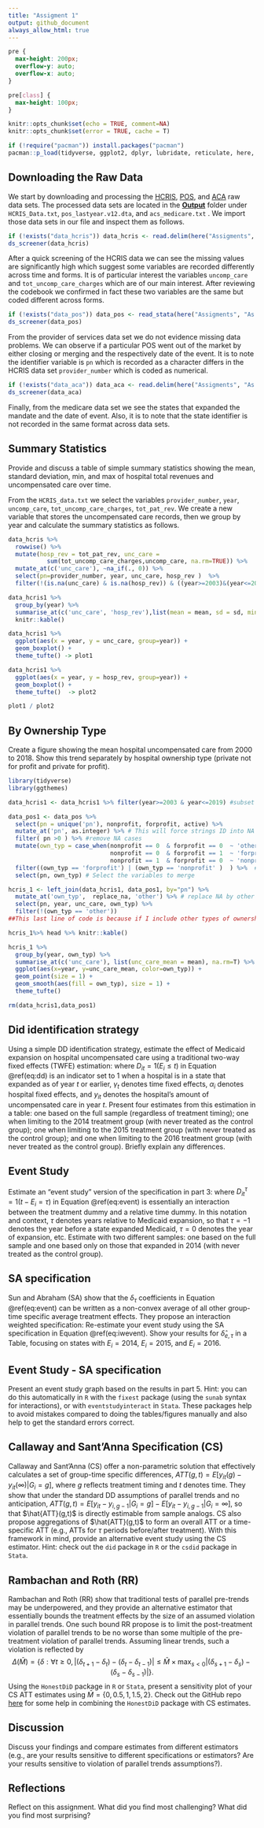 ```yaml
---
title: "Assigment 1"
output: github_document
always_allow_html: true
---
```

```css
pre {
  max-height: 200px;
  overflow-y: auto;
  overflow-x: auto;
}

pre[class] {
  max-height: 100px;
}
```

```r
knitr::opts_chunk$set(echo = TRUE, comment=NA)
knitr::opts_chunk$set(error = TRUE, cache = T)

if (!require("pacman")) install.packages("pacman")
pacman::p_load(tidyverse, ggplot2, dplyr, lubridate, reticulate, here, haven, descriptr, HonestDiD, did, fixest, RColorBrewer, patchwork, ggthemes, DT, plotly)
```

## Downloading the Raw Data
We start by downloading and processing the [HCRIS](https://github.com/Nixoncandiales/Econ771/tree/main/Assigments/AS%201/Code/HCRIS), [POS](https://github.com/Nixoncandiales/Econ771/tree/main/Assigments/AS%201/Code/POS), and [ACA](https://github.com/Nixoncandiales/Econ771/tree/main/Assigments/AS%201/Code/ACA) raw data sets. The processed data sets are located in the [**Output**]((https://github.com/Nixoncandiales/Econ771/tree/main/Assigments/AS%201/Output)) folder under `HCRIS_Data.txt`, `pos_lastyear.v12.dta`, and `acs_medicare.txt` . We import those data sets in our file and inspect them as follows.

```r
if (!exists("data_hcris")) data_hcris <- read.delim(here("Assigments", "As 1", "Output", "HCRIS", "HCRIS_Data.txt"))
ds_screener(data_hcris)
```
After a quick screening of the HCRIS data we can see the missing values are significantly high which suggest some variables are recorded differently across time and forms. It is of particular interest the variables `uncomp_care` and `tot_uncomp_care_charges` which are of our main interest. After reviewing the codebook we confirmed in fact these two variables are the same but coded different across forms. 

```r
if (!exists("data_pos")) data_pos <- read_stata(here("Assigments", "As 1", "Output", "POS", "pos_lastyear.v12.dta"))
ds_screener(data_pos)
```

From the provider of services data set we do not evidence missing data problems. We can observe if a particular POS went out of the market by either closing or merging and the respectively date of the event. It is to note the identifier variable is `pn` which is recorded as a character differs in the HCRIS data set `provider_number` which is coded as numerical. 

```r
if (!exists("data_aca")) data_aca <- read.delim(here("Assigments", "As 1", "Output", "ACA", "acs_medicaid.txt"))
ds_screener(data_aca)
```

Finally, from the medicare data set we see the states that expanded the mandate and the date of event. Also, it is to note that the state identifier is not recorded in the same format across data sets.

## Summary Statistics
Provide and discuss a table of simple summary statistics showing the mean, standard deviation, min, and max of hospital total revenues and uncompensated care over time.

From the `HCRIS_data.txt` we select the variables `provider_number`, `year`, `uncomp_care`, `tot_uncomp_care_charges`, `tot_pat_rev`. We create a new variable that stores the uncompensated care records, then we group by year and calculate the summary statistics as follows.

```r
data_hcris %>% 
  rowwise() %>% 
  mutate(hosp_rev = tot_pat_rev, unc_care = 
           sum(tot_uncomp_care_charges,uncomp_care, na.rm=TRUE)) %>%
  mutate_at(c('unc_care'), ~na_if(., 0)) %>%
  select(pn=provider_number, year, unc_care, hosp_rev )  %>%
  filter(!(is.na(unc_care) & is.na(hosp_rev)) & ((year>=2003)&(year<=2019)))-> data_hcris1

data_hcris1 %>%
  group_by(year) %>%
  summarise_at(c('unc_care', 'hosp_rev'),list(mean = mean, sd = sd, min = min, max = max), na.rm=T) %>%
  knitr::kable()
```

```r
data_hcris1 %>%
  ggplot(aes(x = year, y = unc_care, group=year)) + 
  geom_boxplot() + 
  theme_tufte() -> plot1

data_hcris1 %>%
  ggplot(aes(x = year, y = hosp_rev, group=year)) + 
  geom_boxplot() + 
  theme_tufte()  -> plot2

plot1 / plot2
```


## By Ownership Type
Create a figure showing the mean hospital uncompensated care from 2000 to 2018. Show this trend separately by hospital ownership type (private not for profit and private for profit).
```r
library(tidyverse)
library(ggthemes)
```

```r
data_hcris1 <- data_hcris1 %>% filter(year>=2003 & year<=2019) #subset by the years

data_pos1 <- data_pos %>%
  select(pn = unique('pn'), nonprofit, forprofit, active) %>%
  mutate_at('pn', as.integer) %>% # This will force strings ID into NA (those are no-hospital POS)
  filter( pn >0 ) %>% #remove NA cases
  mutate(own_typ = case_when(nonprofit == 0  & forprofit == 0  ~ 'other',
                             nonprofit == 0  & forprofit == 1  ~ 'forprofit',
                             nonprofit == 1  & forprofit == 0  ~ 'nonprofit')) %>% # Create a factor variable for ownership type
  filter((own_typ == 'forprofit') | (own_typ == 'nonprofit' )  ) %>%  # discard govt and other forms of ownership
  select(pn, own_typ) # Select the variables to merge

hcris_1 <- left_join(data_hcris1, data_pos1, by="pn") %>% 
  mutate_at('own_typ',  replace_na, 'other') %>% # replace NA by other
  select(pn, year, unc_care, own_typ) %>%
  filter(!(own_typ == 'other'))
##This last line of code is because if I include other types of ownerships I am getting duplicated cases.. i need to dig a bit more into this behavior. 
```

```r
hcris_1%>% head %>% knitr::kable()
```

```r
hcris_1 %>%
  group_by(year, own_typ) %>%
  summarise_at(c('unc_care'), list(unc_care_mean = mean), na.rm=T) %>%
  ggplot(aes(x=year, y=unc_care_mean, color=own_typ)) +
  geom_point(size = 1) +
  geom_smooth(aes(fill = own_typ), size = 1) +
  theme_tufte()
```


```r
rm(data_hcris1,data_pos1)
```

## Did identification strategy
Using a simple DD identification strategy, estimate the effect of Medicaid expansion on hospital uncompensated care using a traditional two-way fixed effects (TWFE) estimation:
\begin{equation}
y_{it} = \alpha_{i} + \gamma_{t} + \delta D_{it} + \varepsilon_{it},
(\#eq:dd)
\end{equation}
where $D_{it}=1(E_{i}\leq t)$ in Equation \@ref(eq:dd) is an indicator set to 1 when a hospital is in a state that expanded as of year $t$ or earlier, $\gamma_{t}$ denotes time fixed effects, $\alpha_{i}$ denotes hospital fixed effects, and $y_{it}$ denotes the hospital's amount of uncompensated care in year $t$. Present four estimates from this estimation in a table: one based on the full sample (regardless of treatment timing); one when limiting to the 2014 treatment group (with never treated as the control group); one when limiting to the 2015 treatment group (with never treated as the control group); and one when limiting to the 2016 treatment group (with never treated as the control group). Briefly explain any differences.

## Event Study
Estimate an "event study" version of the specification in part 3:
\begin{equation}
y_{it} = \alpha_{i} + \gamma_{t} +\sum_{\tau < -1} D_{it}^{\tau} \delta_{\tau} + \sum_{\tau>=0} D_{it}^{\tau} \delta_{\tau} + \varepsilon_{it},
(\#eq:event)
\end{equation}
where $D_{it}^{\tau} = 1(t-E_{i}=\tau)$ in Equation \@ref(eq:event) is essentially an interaction between the treatment dummy and a relative time dummy. In this notation and context, $\tau$ denotes years relative to Medicaid expansion, so that $\tau=-1$ denotes the year before a state expanded Medicaid, $\tau=0$ denotes the year of expansion, etc. Estimate with two different samples: one based on the full sample and one based only on those that expanded in 2014 (with never treated as the control group).

## SA specification
Sun and Abraham (SA) show that the $\delta_{\tau}$ coefficients in Equation \@ref(eq:event) can be written as a non-convex average of all other group-time specific average treatment effects. They propose an interaction weighted specification:
\begin{equation}
y_{it} = \alpha_{i} + \gamma_{t} +\sum_{e} \sum_{\tau \neq -1} \left(D_{it}^{\tau} \times 1(E_{i}=e)\right) \delta_{e, \tau} + \varepsilon_{it}.
(\#eq:iwevent)
\end{equation}
Re-estimate your event study using the SA specification in Equation \@ref(eq:iwevent). Show your results for $\hat{\delta}_{e, \tau}$ in a Table, focusing on states with $E_{i}=2014$, $E_{i}=2015$, and $E_{i}=2016$.

## Event Study - SA specification
Present an event study graph based on the results in part 5. Hint: you can do this automatically in `R` with the `fixest` package (using the `sunab` syntax for interactions), or with `eventstudyinteract` in `Stata`. These packages help to avoid mistakes compared to doing the tables/figures manually and also help to get the standard errors correct.

## Callaway and Sant'Anna Specification (CS)
Callaway and Sant'Anna (CS) offer a non-parametric solution that effectively calculates a set of group-time specific differences, $ATT(g,t)= E[y_{it}(g) - y_{it}(\infty) | G_{i}=g]$, where $g$ reflects treatment timing and $t$ denotes time. They show that under the standard DD assumptions of parallel trends and no anticipation, $ATT(g,t) = E[y_{it} - y_{i, g-1} | G_{i}=g] - E[y_{it} - y_{i,g-1} | G_{i} = \infty]$, so that $\hat{ATT}(g,t)$ is directly estimable from sample analogs. CS also propose aggregations of $\hat{ATT}(g,t)$ to form an overall ATT or a time-specific ATT (e.g., ATTs for $\tau$ periods before/after treatment). With this framework in mind, provide an alternative event study using the CS estimator. Hint: check out the `did` package in `R` or the `csdid` package in `Stata`.

## Rambachan and Roth (RR)
Rambachan and Roth (RR) show that traditional tests of parallel pre-trends may be underpowered, and they provide an alternative estimator that essentially bounds the treatment effects by the size of an assumed violation in parallel trends. One such bound RR propose is to limit the post-treatment violation of parallel trends to be no worse than some multiple of the pre-treatment violation of parallel trends. Assuming linear trends, such a violation is reflected by $$\Delta(\bar{M}) = \left\{ \delta : \forall t \geq 0, \lvert (\delta_{t+1} - \delta_{t}) - (\delta_{t} - \delta_{t-1}) \rvert \leq \bar{M} \times \max_{s<0} \lvert (\delta_{s+1} - \delta_{s}) - (\delta_{s} - \delta_{s-1}) \rvert \right\}.$$ Using the `HonestDiD` package in `R` or `Stata`, present a sensitivity plot of your CS ATT estimates using $\bar{M} = \{0, 0.5, 1, 1.5, 2\}$. Check out the GitHub repo [here](https://github.com/pedrohcgs/CS_RR) for some help in combining the `HonestDiD` package with CS estimates.

## Discussion
Discuss your findings and compare estimates from different estimators (e.g., are your results sensitive to different specifications or estimators? Are your results sensitive to violation of parallel trends assumptions?).

## Reflections
Reflect on this assignment. What did you find most challenging? What did you find most surprising? 
